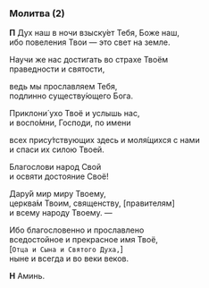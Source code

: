 ### Молитва (2)

**П** Дух наш в ночи взыску́ет Тебя, Боже наш,  
ибо повеления Твои — это свет на земле.

Научи же нас достигать во страхе Твоём  
праведности и святости,

ведь мы прославляем Тебя,  
подлинно cуществу́ющего Бога.

Приклони́ ухо Твоё и услышь нас,  
и воспо́мни, Господи, по имени

всех прису́тствующих здесь и моля́щихся с нами  
и спаси их силою Твоей.

Благослови народ Свой  
и освяти достояние Своё!

Дару́й мир миру Твоему,  
церква́м Твоим, священству, [правителям]  
и всему народу Твоему. —

Ибо благословенно и прославлено  
вседостойное и прекрасное имя Твоё,  
<R>[</R>`Отца и Сына и Святого Духа,`<R>]</R>  
ныне и всегда и во веки веков.

**Н** Аминь.
